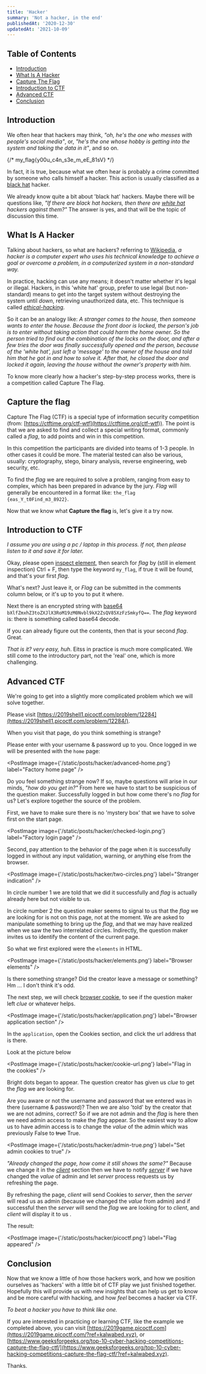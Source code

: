```yaml
---
title: 'Hacker'
summary: 'Not a hacker, in the end'
publishedAt: '2020-12-30'
updatedAt: '2021-10-09'
---
```


## Table of Contents

- [Introduction](#introduction)
- [What Is A Hacker](#what-is-a-hacker)
- [Capture The Flag](#capture-the-flag)
- [Introduction to CTF](#introduction-to-ctf)
- [Advanced CTF](#advanced-ctf)
- [Conclusion](#conclusion)

## Introduction

We often hear that hackers may think, _"oh, he's the one who messes with people's social media"_, or, _"he's the one whose hobby is getting into the system and taking the data in it"_, and so on.

{/* my_flag{y00u_c4n_s3e_m_eE_81sV} */}

In fact, it is true, because what we often hear is probably a crime committed by someone who calls himself a hacker. This action is usually classified as a [black hat](https://www.kaspersky.com/resource-center/threats/black-hat-hacker) hacker.

We already know quite a bit about 'black hat' hackers. Maybe there will be questions like, _"If there are black hat hackers, then there are [white hat](https://techjury.net/blog/what-is-a-white-hat-hacker/) hackers against them?"_ The answer is yes, and that will be the topic of discussion this time.

## What Is A Hacker

Talking about hackers, so what are hackers? referring to [Wikipedia](https://en.wikipedia.org/wiki/Hacker), _a hacker is a computer expert who uses his technical knowledge to achieve a goal or overcome a problem, in a computerized system in a non-standard way._

In practice, hacking can use any means; it doesn't matter whether it's legal or illegal. Hackers, in this 'white hat' group, prefer to use legal (but non-standard) means to get into the target system without destroying the system until _down_, retrieving unauthorized data, etc. This technique is called _[ethical-hacking](https://www.secjuice.com/ethical-hacking-a-brief-overview/)_.

So it can be an analogy like: _A stranger comes to the house, then someone wants to enter the house. Because the front door is locked, the person's job is to enter without taking action that could harm the home owner. So the person tried to find out the combination of the locks on the door, and after a few tries the door was finally successfully opened and the person, because of the 'white hat', just left a 'message' to the owner of the house and told him that he got in and how to solve it. After that, he closed the door and locked it again, leaving the house without the owner's property with him_.

To know more clearly how a hacker's step-by-step process works, there is a competition called Capture The Flag.

## Capture the flag

Capture The Flag (CTF) is a special type of information security competition (from: [https://ctftime.org/ctf-wtf](https://ctftime.org/ctf-wtf)). The point is that we are asked to find and collect a special writing format, commonly called a _flag_, to add points and win in this competition.

In this competition the participants are divided into teams of 1-3 people. In other cases it could be more. The material tested can also be various, usually: cryptography, stego, binary analysis, reverse engineering, web security, etc.

To find the _flag_ we are required to solve a problem, ranging from easy to complex, which has been prepared in advance by the jury. _Flag_ will generally be encountered in a format like: `the_flag {eas_Y_t0Find_m3_8922}`.

Now that we know what **Capture the flag** is, let's give it a try now.

## Introduction to CTF

_I assume you are using a pc / laptop in this process. If not, then please listen to it and save it for later._

Okay, please open [inspect element](https://www.lifewire.com/get-inspect-element-tool-for-browser-756549), then search for _flag_ by (still in element inspection) Ctrl + F, then type the keyword `my_flag`, if true it will be found, and that's your first _flag_.

What's next? Just leave it, or _Flag_ can be submitted in the comments column below, or it's up to you to put it where.

Next there is an encrypted string with [base64](https://en.wikipedia.org/wiki/Base64) `bXlfZmxhZ3toZXJlX3RoM19zM0Nvbl9kX2ZsQV85XzFzSmkyfQ==`. The _flag_ keyword is: there is something called base64 decode.

If you can already figure out the contents, then that is your second _flag_. Great.

_That is it? very easy, huh_. Eitss in practice is much more complicated. We still come to the introductory part, not the 'real' one, which is more challenging.

## Advanced CTF

We're going to get into a slightly more complicated problem which we will solve together.

Please visit [https://2019shell1.picoctf.com/problem/12284](https://2019shell1.picoctf.com/problem/12284/).

When you visit that page, do you think something is strange?

Please enter with your username & password up to you. Once logged in we will be presented with the `home` page:

<PostImage image={'/static/posts/hacker/advanced-home.png'} label="Factory home page" />

Do you feel something strange now? If so, maybe questions will arise in our minds, _"how do you get in?"_ From here we have to start to be suspicious of the question maker. Successfully logged in but how come there's no _flag_ for us? Let's explore together the source of the problem.

First, we have to make sure there is no 'mystery box' that we have to solve first on the start page.

<PostImage image={'/static/posts/hacker/checked-login.png'} label="Factory login page" />

Second, pay attention to the behavior of the page when it is successfully logged in without any input validation, warning, or anything else from the browser.

<PostImage image={'/static/posts/hacker/two-circles.png'} label="Stranger indication" />

In circle number 1 we are told that we did it successfully and _flag_ is actually already here but not visible to us.

In circle number 2 the question maker seems to signal to us that the _flag_ we are looking for is not on this page, not at the moment. We are asked to manipulate something to bring up the _flag_, and that we may have realized when we saw the two interrelated circles. Indirectly, the question maker invites us to identify the content of the current page.

So what we first explored were the `elements` in HTML.

<PostImage image={'/static/posts/hacker/elements.png'} label="Browser elements" />

Is there something strange? Did the creator leave a message or something? Hm ... I don't think it's odd.

The next step, we will check [browser cookie](https://developer.mozilla.org/en-US/docs/Web/HTTP/Cookies), to see if the question maker left _clue_ or whatever helps.

<PostImage image={'/static/posts/hacker/application.png'} label="Browser application section" />

In the `application`, open the Cookies section, and click the url address that is there.

Look at the picture below

<PostImage image={'/static/posts/hacker/cookie-url.png'} label="Flag in the cookies" />

Bright dots began to appear. The question creator has given us _clue_ to get the _flag_ we are looking for.

Are you aware or not the username and password that we entered was in there (username & password)? Then we are also 'told' by the creator that we are not admins, correct? So if we are not admin and the _flag_ is here then we need admin access to make the _flag_ appear. So the easiest way to allow us to have admin access is to change the _value_ of the admin which was previously False to ~~true~~ True.

<PostImage image={'/static/posts/hacker/admin-true.png'} label="Set admin cookies to true" />

_"Already changed the page, how come it still shows the same?"_ Because we change it in the _[client](https://developer.mozilla.org/en-US/docs/Learn/JavaScript/Client-side_web_APIs)_ section then we have to notify _[server](https://developer.mozilla.org/en-US/docs/Learn/Server-side/First_steps/Introduction#What_is_server-side_website_programming)_ if we have changed the _value_ of admin and let _server_ process requests us by refreshing the page.

By refreshing the page, _client_ will send Cookies to _server_, then the _server_ will read us as admin (because we changed the _value_ from admin) and if successful then the _server_ will send the _flag_ we are looking for to _client_, and _client_ will display it to us .

The result:

<PostImage image={'/static/posts/hacker/picoctf.png'} label="Flag appeared" />

## Conclusion

Now that we know a little of how those hackers work, and how we position ourselves as 'hackers' with a little bit of CTF play we just finished together. Hopefully this will provide us with new insights that can help us get to know and be more careful with hacking, and how _feel_ becomes a hacker via CTF.

_To beat a hacker you have to think like one._

If you are interested in practicing or learning CTF, like the example we completed above, you can visit [https://2019game.picoctf.com](https://2019game.picoctf.com/?ref=kalwabed.xyz), or [https://www.geeksforgeeks.org/top-10-cyber-hacking-competitions-capture-the-flag-ctf/](https://www.geeksforgeeks.org/top-10-cyber-hacking-competitions-capture-the-flag-ctf/?ref=kalwabed.xyz).

Thanks.
